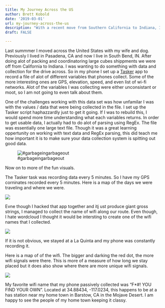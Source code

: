 ```yaml
---
title: My Journey Across the US
author: Brett Kobold
date: '2019-03-01'
url: my-journey-across-the-us
description: "With a recent move from Southern California to Indiana, I created a script that tracked my location and other attributes collected from my phone. This is showing some of my findings."
draft: FALSE

---
```

Last summmer I moved across the United States with my wife and dog. Previously I lived in Pasadena, CA and now I live in South Bend, IN. After doing alot of packing and coordinatoring large cubes shippments we were off from California to Indiana. I was wanting to do something with data and collection for the drive across. So in my phone I set up a [Tasker](https://tasker.joaoapps.com/) app to record a file of alot of different variables that phones collect. Some of the more interesting ones are GPS, elevation, speed, and even list of wi-fi networks. Alot of the variables I was collecting were either unconsistant or moot, so I am not going to even talk about them. 

One of the challenges working with this data set was how unfamilar I was with the values / data that were being collected in the file. I set up the Tasker script haphazzardly just to get it going. If I was to rebuild this, I would spend more time understanding what each variables returns. In order to get usable data, I actually had to do alot of parsing using RegEx. The file was essentially one large text file. Though it was a great learning oppertunity on working with text data and RegEx parsing, this did teach me how important it is to make sure your data collection system is spitting out good data.

![#garbageingarbageout](https://media.giphy.com/media/SJCUMrIi2vME0zDLDv/giphy.gif)

Now on to more of the fun visuals.

The Tasker task was recording data every 5 minutes. So I have my GPS corninates recorded every 5 minutes. Here is a map of the days we were traveling and where we were.

![](/post/2018-07-23-my-journey-across-the-us_files/map.png)

Evne though I hacked that app together and itj ust produce giant gross strings, I managed to collect the name of wifi along our route. Even though, I hate wordcloud I thought it would be intersting to create one of the wifi names that I collected.

![](/post/2018-07-23-my-journey-across-the-us_files/wordcloud.png)

If it is not obvious, we stayed at a La Quinta and my phone was constantly recording it. 

Here is a map of of the wifi. The bigger and darking the red dot, the more wifi signals were there. This is more of a measure of how long we stay placed but it does also show where there are more unique wifi signals.

![](/post/2018-07-23-my-journey-across-the-us_files/wifi-map.png)

My favorite wifi name that my phone passively collected was "F*#! YOU FIND YOUR OWN". Located at 34.88434, -117.0234, this happens to be at a has station near my home town in Barstow, CA in the Mojave Desert. I am happy to see the people of my home town keeping it classy. 




